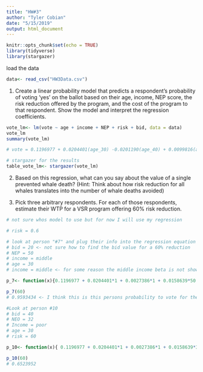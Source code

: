 ```yaml
---
title: "HW#3"
author: "Tyler Cobian"
date: "5/15/2019"
output: html_document
---
```


```r
knitr::opts_chunk$set(echo = TRUE)
library(tidyverse)
library(stargazer)
```
load the data
```r
data<- read_csv("HW3Data.csv")
```
1. Create a linear probability model that predicts a respondent’s probability of voting ‘yes’ on the ballot based on their age, income, NEP score, the risk reduction offered by the program, and the cost of the program to that respondent. Show the model and interpret the regression
coefficients.
```r
vote_lm<- lm(vote ~ age + income + NEP + risk + bid, data = data)
vote_lm
summary(vote_lm)

# vote = 0.1196977 + 0.0204401(age_30) -0.0201190(age_40) + 0.0099816(age_50)  -0.0162261(age_60) + 0.0027386(poor) + 0.0074891(rich) + 0.0467922(very_rich) + 0.0088282(one_percent) + 0.0158639(NEP) + 0.0007445(risk) - 0.0010699(bid)

# stargazer for the results
table_vote_lm<- stargazer(vote_lm)

```
2. Based on this regression, what can you say about the value of a single prevented whale death? (Hint: Think about how risk reduction for all whales translates into the number of whale deaths
avoided)


3. Pick three arbitrary respondents. For each of those respondents, estimate their WTP for a VSR program offering 60% risk reduction. 
```r
# not sure whos model to use but for now I will use my regression

# risk = 0.6

# look at person "#7" and plug their info into the regression equation
# bid = 20 <- not sure how to find the bid value for a 60% reduction
# NEP = 50
# income = middle
# age = 30 
# income = middle <- for some reason the middle income beta is not showing                      up in my regression not sure why, for now I will                           state that this participant is "poor"

p_7<- function(x){0.1196977 + 0.0204401*1 + 0.0027386*1 + 0.0158639*50 + 0.0007445*x - 0.0010699*20}

p_7(60)
# 0.9593434 <- I think this is this persons probability to vote for the program

#Look at person #10
# bid = 40
# NEO = 32
# Income = poor
# age = 30
# risk = 60

p_10<- function(x){ 0.1196977 + 0.0204401*1 + 0.0027386*1 + 0.0158639*32 + 0.0007445*x - 0.0010699*40}

p_10(60)
# 0.6523952













```

















